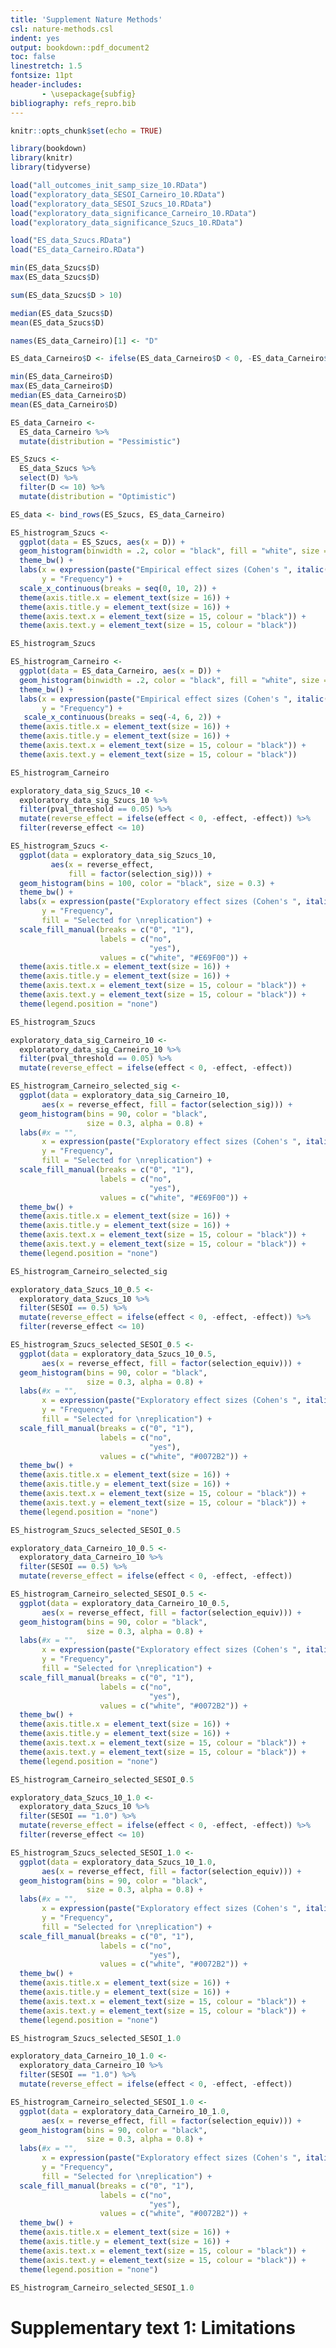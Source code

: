 ```yaml
---
title: 'Supplement Nature Methods'
csl: nature-methods.csl
indent: yes
output: bookdown::pdf_document2
toc: false
linestretch: 1.5
fontsize: 11pt
header-includes:
       - \usepackage{subfig}
bibliography: refs_repro.bib
---
```


```r
knitr::opts_chunk$set(echo = TRUE)
```

```r
library(bookdown)
library(knitr)
library(tidyverse)
```


```r
load("all_outcomes_init_samp_size_10.RData")
load("exploratory_data_SESOI_Carneiro_10.RData")
load("exploratory_data_SESOI_Szucs_10.RData")
load("exploratory_data_significance_Carneiro_10.RData")
load("exploratory_data_significance_Szucs_10.RData")
```

```r
load("ES_data_Szucs.RData")
load("ES_data_Carneiro.RData")
```

```r
min(ES_data_Szucs$D)
max(ES_data_Szucs$D)

sum(ES_data_Szucs$D > 10)

median(ES_data_Szucs$D)
mean(ES_data_Szucs$D)

names(ES_data_Carneiro)[1] <- "D"

ES_data_Carneiro$D <- ifelse(ES_data_Carneiro$D < 0, -ES_data_Carneiro$D, -ES_data_Carneiro$D)

min(ES_data_Carneiro$D)
max(ES_data_Carneiro$D)
median(ES_data_Carneiro$D)
mean(ES_data_Carneiro$D)

ES_data_Carneiro <-
  ES_data_Carneiro %>% 
  mutate(distribution = "Pessimistic")

ES_Szucs <-
  ES_data_Szucs %>% 
  select(D) %>% 
  filter(D <= 10) %>% 
  mutate(distribution = "Optimistic")

ES_data <- bind_rows(ES_Szucs, ES_data_Carneiro)
```

```r

ES_histrogram_Szucs <-
  ggplot(data = ES_Szucs, aes(x = D)) +
  geom_histogram(binwidth = .2, color = "black", fill = "white", size = 0.3) +
  theme_bw() +
  labs(x = expression(paste("Empirical effect sizes (Cohen's ", italic("d"), ") ")), 
       y = "Frequency") + 
  scale_x_continuous(breaks = seq(0, 10, 2)) +
  theme(axis.title.x = element_text(size = 16)) +
  theme(axis.title.y = element_text(size = 16)) +
  theme(axis.text.x = element_text(size = 15, colour = "black")) +
  theme(axis.text.y = element_text(size = 15, colour = "black"))

ES_histrogram_Szucs

ES_histrogram_Carneiro <-
  ggplot(data = ES_data_Carneiro, aes(x = D)) +
  geom_histogram(binwidth = .2, color = "black", fill = "white", size = 0.3) +
  theme_bw() +
  labs(x = expression(paste("Empirical effect sizes (Cohen's ", italic("d"), ") ")), 
       y = "Frequency") + 
   scale_x_continuous(breaks = seq(-4, 6, 2)) +
  theme(axis.title.x = element_text(size = 16)) +
  theme(axis.title.y = element_text(size = 16)) +
  theme(axis.text.x = element_text(size = 15, colour = "black")) +
  theme(axis.text.y = element_text(size = 15, colour = "black"))

ES_histrogram_Carneiro
```

```r

exploratory_data_sig_Szucs_10 <-
  exploratory_data_sig_Szucs_10 %>%
  filter(pval_threshold == 0.05) %>%
  mutate(reverse_effect = ifelse(effect < 0, -effect, -effect)) %>% 
  filter(reverse_effect <= 10)

ES_histrogram_Szucs <-
  ggplot(data = exploratory_data_sig_Szucs_10,
         aes(x = reverse_effect,
             fill = factor(selection_sig))) +
  geom_histogram(bins = 100, color = "black", size = 0.3) +
  theme_bw() +
  labs(x = expression(paste("Exploratory effect sizes (Cohen's ", italic("d"), ") ")),
       y = "Frequency",
       fill = "Selected for \nreplication") +
  scale_fill_manual(breaks = c("0", "1"),
                    labels = c("no",
                               "yes"),
                    values = c("white", "#E69F00")) +
  theme(axis.title.x = element_text(size = 16)) +
  theme(axis.title.y = element_text(size = 16)) +
  theme(axis.text.x = element_text(size = 15, colour = "black")) +
  theme(axis.text.y = element_text(size = 15, colour = "black")) +
  theme(legend.position = "none")

ES_histrogram_Szucs

exploratory_data_sig_Carneiro_10 <-
  exploratory_data_sig_Carneiro_10 %>% 
  filter(pval_threshold == 0.05) %>% 
  mutate(reverse_effect = ifelse(effect < 0, -effect, -effect))

ES_histrogram_Carneiro_selected_sig <-
  ggplot(data = exploratory_data_sig_Carneiro_10, 
       aes(x = reverse_effect, fill = factor(selection_sig))) +
  geom_histogram(bins = 90, color = "black",
                 size = 0.3, alpha = 0.8) +
  labs(#x = "",
       x = expression(paste("Exploratory effect sizes (Cohen's ", italic("d"), ") ")),
       y = "Frequency",
       fill = "Selected for \nreplication") +
  scale_fill_manual(breaks = c("0", "1"),
                    labels = c("no",
                               "yes"),
                    values = c("white", "#E69F00")) +
  theme_bw() +
  theme(axis.title.x = element_text(size = 16)) +
  theme(axis.title.y = element_text(size = 16)) +
  theme(axis.text.x = element_text(size = 15, colour = "black")) +
  theme(axis.text.y = element_text(size = 15, colour = "black")) +
  theme(legend.position = "none")

ES_histrogram_Carneiro_selected_sig

exploratory_data_Szucs_10_0.5 <-
  exploratory_data_Szucs_10 %>% 
  filter(SESOI == 0.5) %>% 
  mutate(reverse_effect = ifelse(effect < 0, -effect, -effect)) %>% 
  filter(reverse_effect <= 10)

ES_histrogram_Szucs_selected_SESOI_0.5 <-
  ggplot(data = exploratory_data_Szucs_10_0.5, 
       aes(x = reverse_effect, fill = factor(selection_equiv))) +
  geom_histogram(bins = 90, color = "black",
                 size = 0.3, alpha = 0.8) +
  labs(#x = "",
       x = expression(paste("Exploratory effect sizes (Cohen's ", italic("d"), ") ")),
       y = "Frequency",
       fill = "Selected for \nreplication") +
  scale_fill_manual(breaks = c("0", "1"),
                    labels = c("no",
                               "yes"),
                    values = c("white", "#0072B2")) +
  theme_bw() +
  theme(axis.title.x = element_text(size = 16)) +
  theme(axis.title.y = element_text(size = 16)) +
  theme(axis.text.x = element_text(size = 15, colour = "black")) +
  theme(axis.text.y = element_text(size = 15, colour = "black")) +
  theme(legend.position = "none")

ES_histrogram_Szucs_selected_SESOI_0.5

exploratory_data_Carneiro_10_0.5 <-
  exploratory_data_Carneiro_10 %>% 
  filter(SESOI == 0.5) %>% 
  mutate(reverse_effect = ifelse(effect < 0, -effect, -effect))

ES_histrogram_Carneiro_selected_SESOI_0.5 <-
  ggplot(data = exploratory_data_Carneiro_10_0.5, 
       aes(x = reverse_effect, fill = factor(selection_equiv))) +
  geom_histogram(bins = 90, color = "black",
                 size = 0.3, alpha = 0.8) +
  labs(#x = "",
       x = expression(paste("Exploratory effect sizes (Cohen's ", italic("d"), ") ")),
       y = "Frequency",
       fill = "Selected for \nreplication") +
  scale_fill_manual(breaks = c("0", "1"),
                    labels = c("no",
                               "yes"),
                    values = c("white", "#0072B2")) +
  theme_bw() +
  theme(axis.title.x = element_text(size = 16)) +
  theme(axis.title.y = element_text(size = 16)) +
  theme(axis.text.x = element_text(size = 15, colour = "black")) +
  theme(axis.text.y = element_text(size = 15, colour = "black")) +
  theme(legend.position = "none")

ES_histrogram_Carneiro_selected_SESOI_0.5

exploratory_data_Szucs_10_1.0 <-
  exploratory_data_Szucs_10 %>% 
  filter(SESOI == "1.0") %>% 
  mutate(reverse_effect = ifelse(effect < 0, -effect, -effect)) %>% 
  filter(reverse_effect <= 10)

ES_histrogram_Szucs_selected_SESOI_1.0 <-
  ggplot(data = exploratory_data_Szucs_10_1.0, 
       aes(x = reverse_effect, fill = factor(selection_equiv))) +
  geom_histogram(bins = 90, color = "black",
                 size = 0.3, alpha = 0.8) +
  labs(#x = "",
       x = expression(paste("Exploratory effect sizes (Cohen's ", italic("d"), ") ")),
       y = "Frequency",
       fill = "Selected for \nreplication") +
  scale_fill_manual(breaks = c("0", "1"),
                    labels = c("no",
                               "yes"),
                    values = c("white", "#0072B2")) +
  theme_bw() +
  theme(axis.title.x = element_text(size = 16)) +
  theme(axis.title.y = element_text(size = 16)) +
  theme(axis.text.x = element_text(size = 15, colour = "black")) +
  theme(axis.text.y = element_text(size = 15, colour = "black")) +
  theme(legend.position = "none")

ES_histrogram_Szucs_selected_SESOI_1.0

exploratory_data_Carneiro_10_1.0 <-
  exploratory_data_Carneiro_10 %>% 
  filter(SESOI == "1.0") %>% 
  mutate(reverse_effect = ifelse(effect < 0, -effect, -effect))

ES_histrogram_Carneiro_selected_SESOI_1.0 <-
  ggplot(data = exploratory_data_Carneiro_10_1.0, 
       aes(x = reverse_effect, fill = factor(selection_equiv))) +
  geom_histogram(bins = 90, color = "black",
                 size = 0.3, alpha = 0.8) +
  labs(#x = "",
       x = expression(paste("Exploratory effect sizes (Cohen's ", italic("d"), ") ")),
       y = "Frequency",
       fill = "Selected for \nreplication") +
  scale_fill_manual(breaks = c("0", "1"),
                    labels = c("no",
                               "yes"),
                    values = c("white", "#0072B2")) +
  theme_bw() +
  theme(axis.title.x = element_text(size = 16)) +
  theme(axis.title.y = element_text(size = 16)) +
  theme(axis.text.x = element_text(size = 15, colour = "black")) +
  theme(axis.text.y = element_text(size = 15, colour = "black")) +
  theme(legend.position = "none")

ES_histrogram_Carneiro_selected_SESOI_1.0

```

# Supplementary text 1: Limitations



